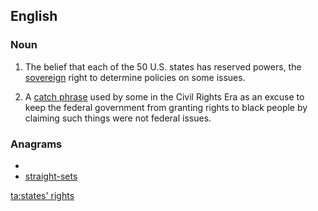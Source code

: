 ==English==
{{wikipedia}}

===Noun===
{{en-plural noun|[[state]]s' [[right]]s}}
# {{US|politics}} The belief that each of the 50 U.S. states has reserved powers, the [[sovereign]] right to determine policies on some issues.
# {{US|politics}} A [[catch phrase]] used by some in the Civil Rights Era as an excuse to keep the federal government from granting rights to black people by claiming such things were not federal issues.

===Anagrams===
* {{alphagram|aeghirsssttt}}
* [[straight-sets#English|straight-sets]]

[[ta:states' rights]]